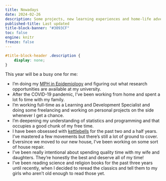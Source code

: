 ```yaml
---
title: Nowadays
date: 2024-02-26
description: Some projects, new learning experiences and home-life adventures
published-title: Last updated
title-block-banner: "#3093CF"
toc: false
engine: knitr
freeze: false
---
```


```css
#title-block-header .description {
    display: none;
}
```

This year will be a busy one for me:

-   I'm doing my [MPH in Epidemiology](https://www.liberty.edu/explore/mph-master-public-health-epidemiology/) and figuring out what research opportunities are available at my university.
-   After the COVID-19 pandemic, I've been working from home and spent a lot fo time with my family.
-   I'm working full-time as a Learning and Development Specialist and doing some freelancing and working on personal projects on the side whenever I get a chance.
-   I'm deepening my understanding of statistics and programming and that occupies a good chunk of my free time.
-   I have been obsessed with [kettlebells](https://www.roguefitness.com/conditioning/strength-equipment/kettlebells?gad_source=1&gclid=CjwKCAiArfauBhApEiwAeoB7qGKW1QZiYRoVee6Ak1xK2fM9izidlnV-h8GoWOpbN58oTeEv43dAFxoC_iYQAvD_BwE) for the past two and a half years. I've mastered a few movements but there's still a lot of ground to cover.
-   Eversince we moved to our new house, I've been working on some sort of house repair.
-   I've been really intentional about spending quality time with my wife and daughters. They're honestly the best and deserve all of my time!
-   I've been reading science and religion books for the past three years until recently, when I decided to reread the classics and tell them to my girls who aren't old enough to read those yet.
